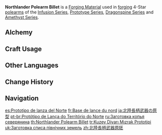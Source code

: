 {{Item Infobox
|id           = 101105
|title        = North&shy;lan&shy;der Pole&shy;arm Bil&shy;let
|image        = Item Northlander Polearm Billet.png
|type         = Materials
|group        = Northlander Billets
|group2       = Billets
|group3       = Forging Materials
|invCategory  = Materials
|quality      = 4
|description  = Weapon forging material. Can be used to forge 4-star polearms.<br>Philosophers believe marble has the potential to be sculpted into a beautiful statue. Likewise, these billets have the potential to become something greater.
|source1      = [[Mondstadt]], [[Liyue]], and [[Inazuma]] [[Trounce Domain]] and [[Dominator of Wolves]] Challenge Reward
|source2      = [[Converting]] other billet types
|source3      = [[Northlander Billet Trove]]
|source4      = Purchased from [[Mingxing Jewelry]]
|source5      = Reward from [[Spiral Abyss]] Chamber's Bounty, Floor 3 Chamber 3
|source6      = Reward from Level 8 [[Frostbearing Tree]]
|source7      = Reward from Level 24 [[Sacred Sakura's Favor]]
}}
'''Northlander Polearm Billet''' is a [[Forging Material]] used in [[forging]] 4-Star [[polearms]] of the [[Infusion Series]], [[Prototype Series]], [[Dragonspine Series]] and [[Amethyst Series]].

==Alchemy==
{{Recipe
|type = Converting
|Midlander Polearm Billet = 1
|Dream Solvent = 2
|sort = Midlander Polearm Billet;Dream Solvent
}}
{{Recipe
|type = Converting
|Borderland Polearm Billet = 1
|Dream Solvent = 2
|sort = Borderland Polearm Billet;Dream Solvent
}}

==Craft Usage==
{{Craft Usage}}

==Other Languages==
{{Other Languages
|en      = Northlander Polearm Billet
|zhs     = 北陆长柄武器原胚
|zhs_rm  = Běilù Chángbǐng Wǔqì Yuánpēi
|zht     = 北陸長柄武器原胚
|zht_rm  = Běilù Chángbǐng Wǔqì Yuánpēi
|zh_tl   = 
|ja      = 北陸長柄武器の原型
|ja_rm   = Hokuriku Nagae Buki no Genkei
|ja_tl   = Northland Long-handled Weapon Prototype
|ko      = 북대륙의 장병기 원형
|ko_rm   = Bukdaeryuk-ui Jangbyeonggi Wonhyeong
|ko_tl   = Northland's Long-handled Weapon Prototype
|es      = Prototipo de lanza del Norte
|es_tl   = Northern Spear Prototype
|fr      = Base de lance du nord
|fr_tl   = Spear Base from the North
|ru      = Заготовка копья северянина
|ru_tl   = Northlander Spear Billet
|th      = Northlander Polearm Billet
|vi      = Phôi Vũ Khí Cán Dài Bắc Lục
|vi_tl   = 
|de      = Unbearbeitete Stangenwaffe des Nordens
|de_tl   = Unprocessed Polearm of the North
|id      = Northlander Polearm Billet
|pt      = Protótipo de Lança do Território do Norte
|pt_tl   = 
|tr      = Kuzey Diyarı Mızrak Prototipi
|tr_tl   = Northern Realm's Spear Prototype
|it      = Billetta della Lancia del Nord
|it_tl   = Spear Billet of the North
}}

==Change History==
{{Change History|1.0}}

==Navigation==
{{Material Navbox|type=Crafting Materials}}

[[es:Prototipo de lanza del Norte]]
[[fr:Base de lance du nord]]
[[ja:北陸長柄武器の原型]]
[[pt-br:Protótipo de Lança do Território do Norte]]
[[ru:Заготовка копья северянина]]
[[th:Northlander Polearm Billet]]
[[tr:Kuzey Diyarı Mızrak Prototipi]]
[[uk:Заготовка списа північних земель]]
[[zh:北陸長柄武器原胚]]